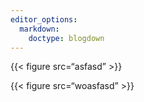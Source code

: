 ```yaml
---
editor_options:
  markdown:
    doctype: blogdown
---
```


{{< figure src="asfasd" >}}

{{< figure src="woasfasd" >}}
